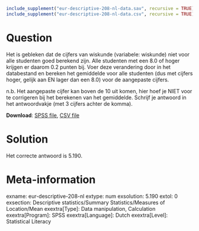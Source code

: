 ```{r, echo = FALSE, results = "hide"}
include_supplement("eur-descriptive-208-nl-data.sav", recursive = TRUE)
include_supplement("eur-descriptive-208-nl-data.csv", recursive = TRUE)
```

Question
========
Het is gebleken dat de cijfers van wiskunde (variabele: wiskunde) niet voor alle studenten goed berekend zijn. Alle studenten met een 8.0 of hoger krijgen er daarom 0.2 punten bij. Voer deze verandering door in het databestand en bereken het gemiddelde voor alle studenten (dus met cijfers hoger, gelijk aan EN lager dan een 8.0) voor de aangepaste cijfers.

n.b. Het aangepaste cijfer kan boven de 10 uit komen, hier hoef je NIET voor te corrigeren bij het berekenen van het gemiddelde. Schrijf je antwoord in het antwoordvakje (met 3 cijfers achter de komma).

**Download**: [SPSS file](eur-descriptive-208-nl-data.sav), [CSV file](eur-descriptive-208-nl-data.csv)


Solution
========
Het correcte antwoord is 5.190.


Meta-information
================
exname: eur-descriptive-208-nl
extype: num
exsolution: 5.190
extol: 0
exsection: Descriptive statistics/Summary Statistics/Measures of Location/Mean
exextra[Type]: Data manipulation, Calculation
exextra[Program]: SPSS
exextra[Language]: Dutch
exextra[Level]: Statistical Literacy
